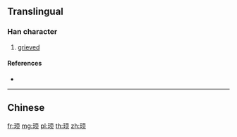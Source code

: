 {{character info/new}}
{{also|頊}}
==Translingual==

===Han character===
{{Han char|rn=181|rad=頁|as=04|sn=13|four=|canj=MGMBO}}

# [[grieved]]

====References====
* {{Han ref|kx=1410.451|hdz=74359.070|uh=987C|ud=39036}}

----

==Chinese==
{{zh-see|頊}}

[[fr:顼]]
[[mg:顼]]
[[pl:顼]]
[[th:顼]]
[[zh:顼]]